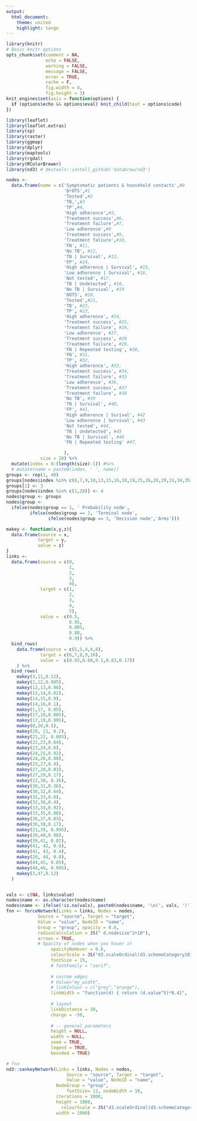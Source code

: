 ```yaml
---
output:
  html_document:
    theme: united
    highlight: tango
---
```





```r
library(knitr)
# Basic knitr options
opts_chunk$set(comment = NA, 
               echo = FALSE, 
               warning = FALSE, 
               message = FALSE, 
               error = TRUE, 
               cache = F,
               fig.width = 4,
               fig.height = 3)
knit_engines$set(asis = function(options) {
  if (options$echo && options$eval) knit_child(text = options$code)
})
```

```r
library(leaflet)
library(leaflet.extras)
library(sp)
library(raster)
library(ggmap)
library(dplyr)
library(maptools)
library(rgdal)
library(RColorBrewer)
library(nd3) # devtools::install_github('databrew/nd3')
```

```r
nodes <-
  data.frame(name = c('Symptomatic patients & household contacts',#0
                      'DrOTS',#1
                      'Tested',#2
                      'TB,',#3
                      'TP',#4,
                      'High adherence',#5,
                      'Treatment success',#6,
                      'Treatment failure',#7,
                      'Low adherence',#8
                      'Treatment success',#9,
                      'Treatment faliure',#10,
                      'FN', #11,
                      'No TB', #12,
                      'TN | Survival', #13,
                      'FP', #14,
                      'High adherence | Survival', #15,
                      'Low adherence | Survival', #16,
                      'Not tested', #17,
                      'TB | Undetected', #18,
                      'No TB | Survival', #19
                      'DOTS', #20,
                      'Tested',#21,
                      'TB', #22,
                      'TP', #23,
                      'High adherence', #24,
                      'Treatment success', #25,
                      'Treatment failure', #26,
                      'Low adherence', #27,
                      'Treatment success', #28
                      'Treatment failure', #29,
                      'FN | Repeated testing', #30,
                      'FN', #31,
                      'TP', #32,
                      'High adherence', #33,
                      'Treatment success', #34,
                      'Treatment failure', #35
                      'Low adherence', #36,
                      'Treatment success', #37
                      'Treatment failure', #38
                      'No TB', #39
                      'TN | Survival', #40,
                      'FP', #41,
                      'High adherence | Surival', #42
                      'Low adherence | Survival', #43
                      'Not tested', #44,
                      'TB | Undetected', #45
                      'No TB | Survival', #46
                      'FN | Repeated testing' #47,

                      ),
             size = 20) %>%
  mutate(index = 0:(length(size)-1)) #%>%
  # mutate(name = paste0(index, ' ', name))
groups <- rep(1, 48)
groups[nodes$index %in% c(6,7,9,10,13,15,16,18,19,25,26,28,29,31,34,35,37,38,40,42,43,45,46)] <- 2
groups[1] <- 3
groups[nodes$index %in% c(1,20)] <- 4
nodes$group <- groups
nodes$group <-
  ifelse(nodes$group == 1, ' Probability node',
         ifelse(nodes$group == 2, 'Terminal node',
                ifelse(nodes$group == 3, 'Decision node','Arms')))

makey <- function(x,y,z){
  data.frame(source = x,
            target = y,
            value = z)
}
links <- 
  data.frame(source = c(0,
                        1,
                        2,
                        3,
                        4),
             target = c(1,
                        2,
                        3,
                        4,
                        5),
             value =  c(0.5,
                        0.95,
                        0.005,
                        0.88,
                        0.9)) %>%
  bind_rows(
    data.frame(source = c(5,5,4,8,8),
             target = c(6,7,8,9,10),
             value =  c(0.92,0.08,0.1,0.83,0.17))
    ) %>%
  bind_rows(
    makey(3,11,0.12),
    makey(2,12,0.995),
    makey(12,13,0.98),
    makey(12,14,0.02),
    makey(14,15,0.9),
    makey(14,16,0.1),
    makey(1,17, 0.05),
    makey(17,18,0.005),
    makey(17,19,0.995),
    makey(0,20,0.5),
    makey(20, 21, 0.2),
    makey(21,22, 0.005),
    makey(22,23,0.64),
    makey(23,24,0.6),
    makey(24,25,0.92),
    makey(24,26,0.08),
    makey(23,27,0.4),
    makey(27,28,0.83),
    makey(27,29,0.17),
    makey(22,30, 0.36),
    makey(30,31,0.36),
    makey(30,32,0.64),
    makey(32,33,0.6),
    makey(32,36,0.4),
    makey(33,34,0.92),
    makey(33,35,0.08),
    makey(36,37,0.83),
    makey(36,38,0.17),
    makey(21,39, 0.995),
    makey(39,40,0.98),
    makey(39,41, 0.02),
    makey(41, 42, 0.6),
    makey(41, 43, 0.4),
    makey(20, 44, 0.8),
    makey(44,45, 0.05),
    makey(44,46, 0.995),
    makey(3,47,0.12)
  )


vals <- c(NA, links$value)
nodes$name <- as.character(nodes$name)
nodes$name <- ifelse(!is.na(vals), paste0(nodes$name, '\n(', vals, ')'), nodes$name)
fnn <- forceNetwork(Links = links, Nodes = nodes,
            Source = "source", Target = "target",
            Value = "value", NodeID = "name",
            Group = "group", opacity = 0.8,
            radiusCalculation = JS(" d.nodesize^2+10"),
            arrows = TRUE,
            # Opacity of nodes when you hover it
                 opacityNoHover = 0.8,                                               # Opacity of nodes you do not hover
                 colourScale = JS("d3.scaleOrdinal(d3.schemeCategory10);"),          # Javascript expression, schemeCategory10 and schemeCategory20 work
                 fontSize = 15,                                                      # Font size of labels
                 # fontFamily = "serif",                                               # Font family for labels
                 
                 # custom edges
                 # Value="my_width",
                 # linkColour = c("grey","orange"),                                    # colour of edges
                 linkWidth = "function(d) { return (d.value^5)*0.4}",
                 
                 # layout
                 linkDistance = 30,                                                 # link size, if higher, more space between nodes
                 charge = -50,                                                       # if highly negative, more space betqeen nodes
                 
                 # -- general parameters
                 height = NULL,                                                      # height of frame area in pixels
                 width = NULL,
                 zoom = TRUE,                                                        # Can you zoom on the figure
                 legend = TRUE,                                                      # add a legend?
                 bounded = TRUE)

# fnn
nd3::sankeyNetwork(Links = links, Nodes = nodes,
                       Source = "source", Target = "target",
                       Value = "value", NodeID = "name",
                   NodeGroup = "group",
                       fontSize= 12, nodeWidth = 10,
                   iterations = 1000,
                   height = 1000,
                     colourScale = JS("d3.scaleOrdinal(d3.schemeCategory10);"),
                   width = 1000)

```